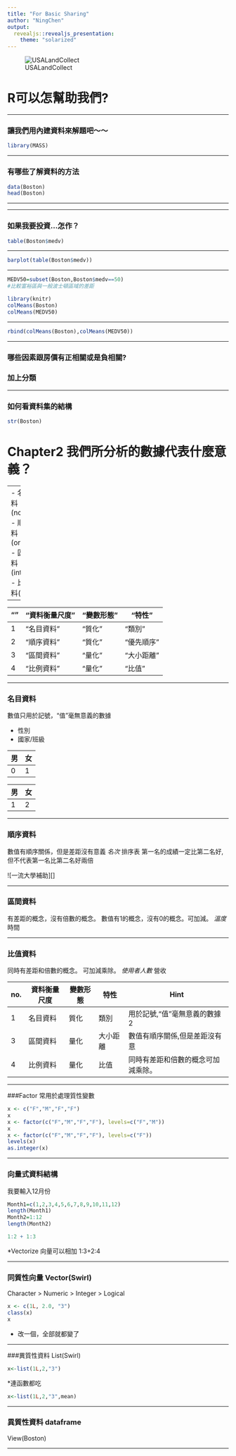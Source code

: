 ```yaml
---
title: "For Basic Sharing"
author: "NingChen"
output:
  revealjs::revealjs_presentation:
    theme: "solarized"
---
```



![USALandCollect](Boston.png)



# R可以怎幫助我們?

---

### 讓我們用內建資料來解題吧～～

```r
library(MASS)
```

---

### 有哪些了解資料的方法
```r
data(Boston)
head(Boston)

```

---







---

### 如果我要投資...怎作？

```r
table(Boston$medv)
```

---

```r
barplot(table(Boston$medv))
```

---

```r
MEDV50=subset(Boston,Boston$medv==50)
#比較富裕區與一般波士頓區域的差距

library(knitr)
colMeans(Boston)
colMeans(MEDV50)
```

---

```r
rbind(colMeans(Boston),colMeans(MEDV50))
```

---

### 哪些因素跟房價有正相關或是負相關?
### 加上分類

---

### 如何看資料集的結構
```r
str(Boston)
```

# Chapter2 我們所分析的數據代表什麼意義？

---
- 名目資料(nomial)
- 順序資料(ordinal)
- 區間資料(interval)
- 比例資料(ratio)

---

 ""|"資料衡量尺度" |"變數形態"|"特性"
 - |- |- |-
 1|"名目資料"|"質化"|"類別"
 2|"順序資料"|"質化"|"優先順序"
 3|"區間資料"|"量化"|"大小距離"
 4|"比例資料"|"量化"|"比值"

---

### 名目資料
數值只用於記號，"值"毫無意義的數據

* 性別
* 國家/班級



男  | 女
------------- | -------------
0  | 1

男  | 女
------------- | -------------
1  | 2

---

### 順序資料
數值有順序關係，但是差距沒有意義
*名次
*排序表
第一名的成績一定比第二名好,
但不代表第一名比第二名好兩倍

![一流大學補助][]

---

### 區間資料
有差距的概念，沒有倍數的概念。
數值有1的概念，沒有0的概念。可加減。
*溫度
*時間

---

### 比值資料
同時有差距和倍數的概念。
可加減乘除。
*使用者人數
*營收

no. | 資料衡量尺度 | 變數形態 | 特性 | Hint
- | - | - | - | -
1 | 名目資料 | 質化 | 類別 | 用於記號,"值"毫無意義的數據2 | 順序資料 | 質化 | 優先順序 | 有順序關係,但是差距沒有意義
3 | 區間資料 | 量化 | 大小距離 | 數值有順序關係,但是差距沒有意
4 | 比例資料 | 量化 | 比值 | 同時有差距和倍數的概念可加減乘除。

---

###Factor
常用於處理質性變數
```r
x <- c("F","M","F","F")
x
x <- factor(c("F","M","F","F"), levels=c("F","M"))
x
x <- factor(c("F","M","F","F"), levels=c("F"))
levels(x)
as.integer(x)
```

---

### 向量式資料結構
我要輸入12月份
```r
Month1=c(1,2,3,4,5,6,7,8,9,10,11,12)
length(Month1)
Month2=1:12
length(Month2)

1:2 + 1:3
```

*Vectorize 向量可以相加
1:3+2:4

---

### 同質性向量 Vector(Swirl)
Character > Numeric > Integer > Logical
```r
x <- c(1L, 2.0, "3")
class(x)
x
```
* 改一個，全部就都變了

---

###異質性資料 List(Swirl)
```r
x<-list(1L,2,"3")
```
*連函數都吃
```r
x<-list(1L,2,"3",mean)
```

---

### 異質性資料 dataframe
View(Boston)

---